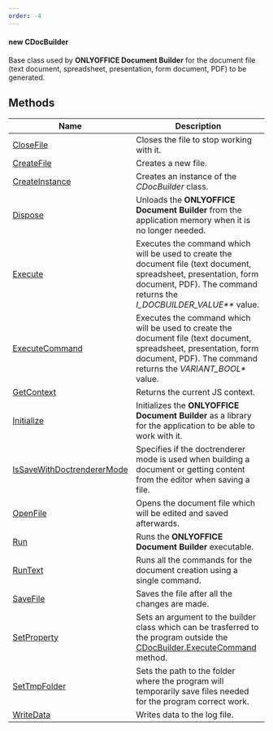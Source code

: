 ```yaml
---
order: -4
---
```

#### new CDocBuilder

Base class used by **ONLYOFFICE Document Builder** for the document file (text document, spreadsheet, presentation, form document, PDF) to be generated.

## Methods

| Name                                                                                                | Description                                                                                                                                                                                   |
| --------------------------------------------------------------------------------------------------- | --------------------------------------------------------------------------------------------------------------------------------------------------------------------------------------------- |
| [CloseFile](/docbuilder/integrationapi/com/cdocbuilder/closefile)                                   | Closes the file to stop working with it.                                                                                                                                                      |
| [CreateFile](/docbuilder/integrationapi/com/cdocbuilder/createfile)                                 | Creates a new file.                                                                                                                                                                           |
| [CreateInstance](/docbuilder/integrationapi/com/cdocbuilder/createinstance)                         | Creates an instance of the *CDocBuilder* class.                                                                                                                                               |
| [Dispose](/docbuilder/integrationapi/com/cdocbuilder/dispose)                                       | Unloads the **ONLYOFFICE Document Builder** from the application memory when it is no longer needed.                                                                                          |
| [Execute](/docbuilder/integrationapi/com/cdocbuilder/execute)                                       | Executes the command which will be used to create the document file (text document, spreadsheet, presentation, form document, PDF). The command returns the *I\_DOCBUILDER\_VALUE\*\** value. |
| [ExecuteCommand](/docbuilder/integrationapi/com/cdocbuilder/executecommand)                         | Executes the command which will be used to create the document file (text document, spreadsheet, presentation, form document, PDF). The command returns the *VARIANT\_BOOL\** value.          |
| [GetContext](/docbuilder/integrationapi/com/cdocbuilder/getcontext)                                 | Returns the current JS context.                                                                                                                                                               |
| [Initialize](/docbuilder/integrationapi/com/cdocbuilder/initialize)                                 | Initializes the **ONLYOFFICE Document Builder** as a library for the application to be able to work with it.                                                                                  |
| [IsSaveWithDoctrendererMode](/docbuilder/integrationapi/com/cdocbuilder/issavewithdoctrenderermode) | Specifies if the doctrenderer mode is used when building a document or getting content from the editor when saving a file.                                                                    |
| [OpenFile](/docbuilder/integrationapi/com/cdocbuilder/openfile)                                     | Opens the document file which will be edited and saved afterwards.                                                                                                                            |
| [Run](/docbuilder/integrationapi/com/cdocbuilder/run)                                               | Runs the **ONLYOFFICE Document Builder** executable.                                                                                                                                          |
| [RunText](/docbuilder/integrationapi/com/cdocbuilder/runtext)                                       | Runs all the commands for the document creation using a single command.                                                                                                                       |
| [SaveFile](/docbuilder/integrationapi/com/cdocbuilder/savefile)                                     | Saves the file after all the changes are made.                                                                                                                                                |
| [SetProperty](/docbuilder/integrationapi/com/cdocbuilder/setproperty)                               | Sets an argument to the builder class which can be trasferred to the program outside the [CDocBuilder.ExecuteCommand](/docbuilder/integrationapi/com/cdocbuilder/executecommand) method.      |
| [SetTmpFolder](/docbuilder/integrationapi/com/cdocbuilder/settmpfolder)                             | Sets the path to the folder where the program will temporarily save files needed for the program correct work.                                                                                |
| [WriteData](/docbuilder/integrationapi/com/cdocbuilder/writedata)                                   | Writes data to the log file.                                                                                                                                                                  |

